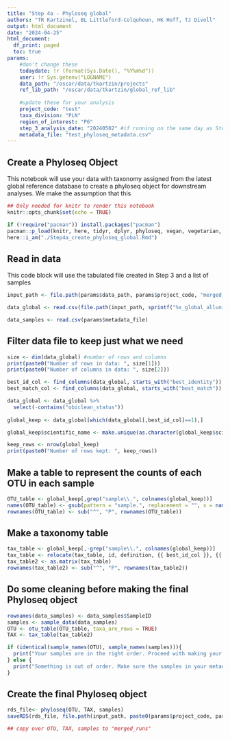 ```yaml
---
title: "Step 4a - Phyloseq global"
authors: "TR Kartzinel, BL Littleford-Colquhoun, HK Hoff, TJ Divoll"
output: html_document
date: "2024-04-25"
html_document:
  df_print: paged
  toc: true
params:
    #don't change these
    todaydate: !r (format(Sys.Date(), "%Y%m%d"))
    user: !r Sys.getenv("LOGNAME")
    data_path: "/oscar/data/tkartzin/projects"
    ref_lib_path: "/oscar/data/tkartzin/global_ref_lib"
 
    #update these for your analysis
    project_code: "test"
    taxa_division: "PLN"
    region_of_interest: "P6"
    step_3_analysis_date: "20240502" #if running on the same day as Step 3, this will be `todaydate`, otherwise enter the date when you ran Step 3
    metadata_file: "test_phyloseq_metadata.csv"
---
```


## Create a Phyloseq Object
This notebook will use your data with taxonomy assigned from the latest global reference database to create a phyloseq object for downstream analyses. We make the assumption that this
```r
## Only needed for knitr to render this notebook
knitr::opts_chunk$set(echo = TRUE)

if (!require("pacman")) install.packages("pacman")
pacman::p_load(knitr, here, tidyr, dplyr, phyloseq, vegan, vegetarian, scales, datawizard) #this takes a few minutes
here::i_am("./Step4a_create_phyloseq_global.Rmd")
```

## Read in data
This code block will use the tabulated file created in Step 3 and a list of samples
```r
input_path <- file.path(params$data_path, params$project_code, "merged_runs", params$step_3_analysis_date, params$user)

data_global <- read.csv(file.path(input_path, sprintf("%s_global_alluniq.clean.tag.ann.tab", params$step_3_analysis_date)), sep="\t", header=TRUE)

data_samples <- read.csv(params$metadata_file)
```

## Filter data file to keep just what we need
```r
size <- dim(data_global) #number of rows and columns
print(paste0("Number of rows in data: ", size[1]))
print(paste0("Number of columns in data: ", size[2]))

best_id_col <- find_columns(data_global, starts_with("best_identity"))
best_match_col <- find_columns(data_global, starts_with("best_match"))

data_global <- data_global %>% 
  select(-contains("obiclean_status"))
  
global_keep <- data_global[which(data_global[,best_id_col]==1),]

global_keep$scientific_name <- make.unique(as.character(global_keep$scientific_name))

keep_rows <- nrow(global_keep)
print(paste0("Number of rows kept: ", keep_rows))
```

## Make a table to represent the counts of each OTU in each sample
```r
OTU_table <- global_keep[,grep("sample\\.", colnames(global_keep))]
names(OTU_table) <- gsub(pattern = "sample.", replacement = "", x = names(OTU_table))
rownames(OTU_table) <- sub("^", "P", rownames(OTU_table))
```

## Make a taxonomy table
```r
tax_table <- global_keep[,-grep("sample\\.", colnames(global_keep))]
tax_table <- relocate(tax_table, id, definition, {{ best_id_col }}, {{ best_match_col }}, count, .after = last_col())
tax_table2 <- as.matrix(tax_table)
rownames(tax_table2) <- sub("^", "P", rownames(tax_table2))
```

## Do some cleaning before making the final Phyloseq object
```r
rownames(data_samples) <- data_samples$SampleID
samples <- sample_data(data_samples)
OTU <- otu_table(OTU_table, taxa_are_rows = TRUE)
TAX <- tax_table(tax_table2)

if (identical(sample_names(OTU), sample_names(samples))){
  print("Your samples are in the right order. Proceed with making your final RDS file!")
} else {
  print("Something is out of order. Make sure the samples in your metadata file match the order in your OTU. Please fix and rerun this notebook.")
}
```

## Create the final Phyloseq object
```r
rds_file<- phyloseq(OTU, TAX, samples) 
saveRDS(rds_file, file.path(input_path, paste0(params$project_code, params$region_of_interest, "_diet_global_", params$todaydate, ".rds")))

## copy over OTU, TAX, samples to "merged_runs"
```